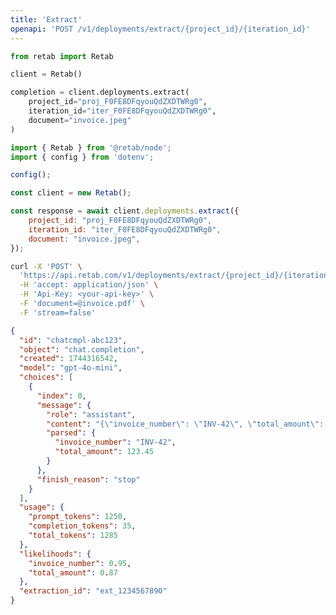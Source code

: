 ```yaml
---
title: 'Extract'
openapi: 'POST /v1/deployments/extract/{project_id}/{iteration_id}'
---
```


<RequestExample>


```python python
from retab import Retab

client = Retab()

completion = client.deployments.extract(
    project_id="proj_F0FE8DFqyouQdZXDTWRg0",
    iteration_id="iter_F0FE8DFqyouQdZXDTWRg0",
    document="invoice.jpeg"
)

```

```javascript javascript
import { Retab } from '@retab/node';
import { config } from 'dotenv';

config();

const client = new Retab();

const response = await client.deployments.extract({
    project_id: "proj_F0FE8DFqyouQdZXDTWRg0",
    iteration_id: "iter_F0FE8DFqyouQdZXDTWRg0",
    document: "invoice.jpeg",
});
```


```bash curl
curl -X 'POST' \
  'https://api.retab.com/v1/deployments/extract/{project_id}/{iteration_id}' \
  -H 'accept: application/json' \
  -H 'Api-Key: <your-api-key>' \
  -F 'document=@invoice.pdf' \
  -F 'stream=false'
```

</RequestExample>


<ResponseExample>

```json 200
{
  "id": "chatcmpl-abc123",
  "object": "chat.completion",
  "created": 1744316542,
  "model": "gpt-4o-mini",
  "choices": [
    {
      "index": 0,
      "message": {
        "role": "assistant",
        "content": "{\"invoice_number\": \"INV-42\", \"total_amount\": 123.45}",
        "parsed": {
          "invoice_number": "INV-42", 
          "total_amount": 123.45
        }
      },
      "finish_reason": "stop"
    }
  ],
  "usage": {
    "prompt_tokens": 1250,
    "completion_tokens": 35,
    "total_tokens": 1285
  },
  "likelihoods": {
    "invoice_number": 0.95,
    "total_amount": 0.87
  },
  "extraction_id": "ext_1234567890"
}
```


</ResponseExample>
